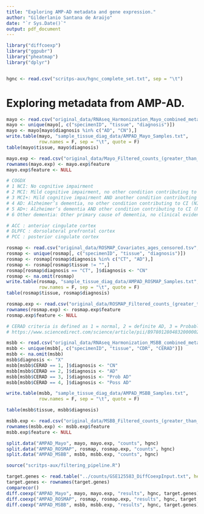 ```yaml
---
title: "Exploring AMP-AD metadata and gene expression."
author: "Gilderlanio Santana de Araújo"
date: "`r Sys.Date()`"
output: pdf_document
---
```


```r

library("diffcoexp")
library("ggpubr")
library("pheatmap")
library("dplyr")


hgnc <- read.csv("scritps-aux/hgnc_complete_set.txt", sep = "\t")

```

# Exploring metadata from AMP-AD.

```r
mayo <- read.csv("original_data/RNAseq_Harmonization_Mayo_combined_metadata.csv")
mayo <- unique(mayo[, c("specimenID", "tissue", "diagnosis")])
mayo <- mayo[mayo$diagnosis %in% c("AD", "CN"),]
write.table(mayo, "sample_tissue_diag_data/AMPAD_Mayo_Samples.txt",
            row.names = F, sep = "\t", quote = F)
table(mayo$tissue, mayo$diagnosis)

mayo.exp <- read.csv("original_data/Mayo_Filtered_counts_(greater_than_1cpm).tsv", sep = "\t", check.names = F)
rownames(mayo.exp) <- mayo.exp$feature
mayo.exp$feature <- NULL


```


```r

# COGDX
# 1 NCI: No cognitive impairment
# 2 MCI: Mild cognitive impairment, no other condition contributing to CI
# 3 MCI+: Mild cognitive impairment AND another condition contributing to CI
# 4 AD: Alzheimer’s dementia, no other condition contributing to CI (NINCDS/ADRDA Probable AD)
# 5 AD+: Alzheimer’s dementia AND other condition contributing to CI (NINCDS/ADRDA Possible AD)
# 6 Other dementia: Other primary cause of dementia, no clinical evidence of Alzheimer’s dementia

# ACC : anterior cingulate cortex
# DLPFC : dorsolateral prefrontal cortex
# PCC : posterior cingulate cortex

rosmap <- read.csv("original_data/ROSMAP_Covariates_ages_censored.tsv", sep = "\t")
rosmap <- unique(rosmap[, c("specimenID", "tissue", "diagnosis")])
rosmap <- rosmap[rosmap$diagnosis %in% c("CT", "AD"),]
rosmap <- rosmap[rosmap$tissue != "",]
rosmap[rosmap$diagnosis == "CT", ]$diagnosis <- "CN"
rosmap <- na.omit(rosmap)
write.table(rosmap, "sample_tissue_diag_data/AMPAD_ROSMAP_Samples.txt",
            row.names = F, sep = "\t", quote = F)
table(rosmap$tissue, rosmap$diagnosis)

rosmap.exp <- read.csv("original_data/ROSMAP_Filtered_counts_(greater_than_1cpm).tsv", sep = "\t", check.names = F)
rownames(rosmap.exp) <- rosmap.exp$feature
rosmap.exp$feature <- NULL

```


```r

# CERAD criteria is defined as 1 = normal, 2 = definite AD, 3 = Probable AD, 4 = possible AD
# https://www.sciencedirect.com/science/article/pii/B978012804832000002X

msbb <- read.csv("original_data/RNAseq_Harmonization_MSBB_combined_metadata.csv")
msbb <- unique(msbb[, c("specimenID", "tissue", "CDR", "CERAD")])
msbb <- na.omit(msbb)
msbb$diagnosis <- "X"
msbb[msbb$CERAD == 1, ]$diagnosis <- "CN"
msbb[msbb$CERAD == 2, ]$diagnosis <- "AD"
msbb[msbb$CERAD == 3, ]$diagnosis <- "Prob AD"
msbb[msbb$CERAD == 4, ]$diagnosis <- "Poss AD"

write.table(msbb, "sample_tissue_diag_data/AMPAD_MSBB_Samples.txt",
            row.names = F, sep = "\t", quote = F)

table(msbb$tissue, msbb$diagnosis)

msbb.exp <- read.csv("original_data/MSBB_Filtered_counts_(greater_than_1cpm).tsv", sep = "\t", check.names = F)
rownames(msbb.exp) <- msbb.exp$feature
msbb.exp$feature <- NULL
```


```r

split.data("AMPAD_Mayo", mayo, mayo.exp, "counts", hgnc)
split.data("AMPAD_ROSMAP", rosmap, rosmap.exp, "counts", hgnc)
split.data("AMPAD_MSBB", msbb, msbb.exp, "counts", hgnc)

```

```r
source("scritps-aux/filtering_pipeline.R")

target.genes <- read.table("../counts/GSE125583_DiffCoexpInput.txt", header = T, sep = "\t")
target.genes <- rownames(target.genes) 
comparecor()
diff.coexp("AMPAD_Mayo", mayo, mayo.exp, "results", hgnc, target.genes)
diff.coexp("AMPAD_ROSMAP", rosmap, rosmap.exp, "results", hgnc, target.genes)
diff.coexp("AMPAD_MSBB", msbb, msbb.exp, "results", hgnc, target.genes)
```

